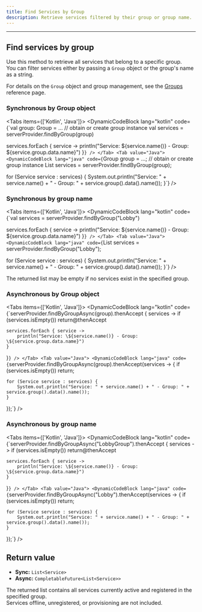 ```yaml
---
title: Find Services by Group
description: Retrieve services filtered by their group or group name.
---
```

---

## Find services by group

Use this method to retrieve all services that belong to a specific group.  
You can filter services either by passing a `Group` object or the group's name as a string.

<Callout type="tip">
  For details on the <code>Group</code> object and group management, see the <a href="./groups">Groups</a> reference page.
</Callout>

### Synchronous by Group object

<Tabs items={['Kotlin', 'Java']}>
  <Tab value="Kotlin">
    <DynamicCodeBlock lang="kotlin" code={`val group: Group = ... // obtain or create group instance
val services = serverProvider.findByGroup(group)

services.forEach { service ->
    println("Service: \${service.name()} - Group: \${service.group.data.name}")
}`} />
  </Tab>
  <Tab value="Java">
    <DynamicCodeBlock lang="java" code={`Group group = ...; // obtain or create group instance
List<Service> services = serverProvider.findByGroup(group);

for (Service service : services) {
    System.out.println("Service: " + service.name() + " - Group: " + service.group().data().name());
}`} />
  </Tab>
</Tabs>

### Synchronous by group name

<Tabs items={['Kotlin', 'Java']}>
  <Tab value="Kotlin">
    <DynamicCodeBlock lang="kotlin" code={`val services = serverProvider.findByGroup("Lobby")

services.forEach { service ->
    println("Service: \${service.name()} - Group: \${service.group.data.name}")
}`} />
  </Tab>
  <Tab value="Java">
    <DynamicCodeBlock lang="java" code={`List<Service> services = serverProvider.findByGroup("Lobby");

for (Service service : services) {
    System.out.println("Service: " + service.name() + " - Group: " + service.group().data().name());
}`} />
  </Tab>
</Tabs>

<Callout type="info">
  The returned list may be empty if no services exist in the specified group.
</Callout>

### Asynchronous by Group object

<Tabs items={['Kotlin', 'Java']}>
  <Tab value="Kotlin">
    <DynamicCodeBlock lang="kotlin" code={`serverProvider.findByGroupAsync(group).thenAccept { services ->
    if (services.isEmpty()) return@thenAccept

    services.forEach { service ->
        println("Service: \${service.name()} - Group: \${service.group.data.name}")
    }
}`} />
  </Tab>
  <Tab value="Java">
    <DynamicCodeBlock lang="java" code={`serverProvider.findByGroupAsync(group).thenAccept(services -> {
    if (services.isEmpty()) return;

    for (Service service : services) {
        System.out.println("Service: " + service.name() + " - Group: " + service.group().data().name());
    }
});`} />
  </Tab>
</Tabs>

### Asynchronous by group name

<Tabs items={['Kotlin', 'Java']}>
  <Tab value="Kotlin">
    <DynamicCodeBlock lang="kotlin" code={`serverProvider.findByGroupAsync("LobbyGroup").thenAccept { services ->
    if (services.isEmpty()) return@thenAccept

    services.forEach { service ->
        println("Service: \${service.name()} - Group: \${service.group.data.name}")
    }
}`} />
  </Tab>
  <Tab value="Java">
    <DynamicCodeBlock lang="java" code={`serverProvider.findByGroupAsync("Lobby").thenAccept(services -> {
    if (services.isEmpty()) return;

    for (Service service : services) {
        System.out.println("Service: " + service.name() + " - Group: " + service.group().data().name());
    }
});`} />
  </Tab>
</Tabs>

## Return value

- **Sync:** <code>List&lt;Service&gt;</code>  
- **Async:** <code>CompletableFuture&lt;List&lt;Service&gt;&gt;</code>

The returned list contains all services currently active and registered in the specified group.  
Services offline, unregistered, or provisioning are not included.
